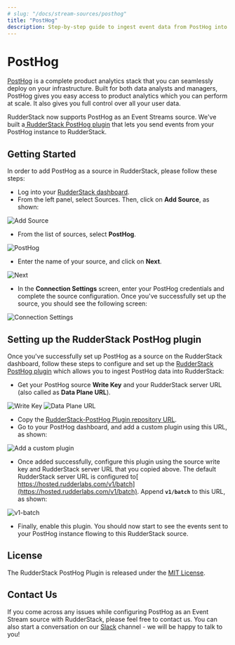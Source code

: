 ```yaml
---
# slug: "/docs/stream-sources/posthog"
title: "PostHog"
description: Step-by-step guide to ingest event data from PostHog into RudderStack
---
```


# PostHog

[PostHog](https://posthog.com/) is a complete product analytics stack that you can seamlessly deploy on your infrastructure. Built for both data analysts and managers, PostHog gives you easy access to product analytics which you can perform at scale. It also gives you full control over all your user data.

RudderStack now supports PostHog as an Event Streams source. We've built a[ RudderStack PostHog plugin](https://github.com/rudderlabs/rudderstack-posthog-plugin) that lets you send events from your PostHog instance to RudderStack.

## ‌Getting Started

In order to add PostHog as a source in RudderStack, please follow these steps:

- Log into your [RudderStack dashboard](https://app.rudderlabs.com/signup?type=freetrial).
- From the left panel, select Sources. Then, click on **Add Source**, as shown:

<!--![](https://lh3.googleusercontent.com/btm9bvnoW8qs7XZXIfuQzmlaQPcD_JLg8y4ZdorBviunWfN_U9hk6WpYPQ-kp4HwCy6kJBvW60ygQHZznLkFVB-vQc7rGYlYrRMAzbpnBgLgJD9S3_pYoicqo40jLQs-YrHYNT5L)-->

<img src="../../images/assets/1 (4) (3) (3) (3) (3) (3) (3) (3) (3) (3) (3) (3) (3) (3) (3) (3) (2) (1).png" alt="Add Source" />

- From the list of sources, select **PostHog**.

<img src="../../images/assets/posthog-1.png" alt="PostHog" />

- Enter the name of your source, and click on **Next**.

<img src="../../images/assets/posthog-2.png" alt="Next" />

- In the **Connection Settings** screen, enter your PostHog credentials and complete the source configuration. Once you've successfully set up the source, you should see the following screen:

<img src="../../images/assets/posthog-3.png" alt="Connection Settings" />

## Setting up the RudderStack PostHog plugin

Once you've successfully set up PostHog as a source on the RudderStack dashboard, follow these steps to configure and set up the [RudderStack PostHog plugin](https://github.com/rudderlabs/rudderstack-posthog-plugin) which allows you to ingest PostHog data into RudderStack:

- Get your PostHog source **Write Key** and your RudderStack server URL \(also called as **Data Plane URL**\).

<img src="../../images/assets/posthog-4.png" alt="Write Key" />

<img src="../../images/assets/posthog-5.png" alt="Data Plane URL" />

- Copy the [RudderStack-PostHog Plugin repository URL](https://github.com/rudderlabs/rudderstack-posthog-plugin).
- Go to your PostHog dashboard, and add a custom plugin using this URL, as shown:

<img src="../../images/assets/posthog-6.png" alt="Add a custom plugin" />

- Once added successfully, configure this plugin using the source write key and RudderStack server URL that you copied above. The default RudderStack server URL is configured to[ https://hosted.rudderlabs.com/v1/batch](https://hosted.rudderlabs.com/v1/batch). Append **`v1/batch`** to this URL, as shown:

<img src="../../images/assets/posthog-7.png" alt="v1-batch" />

- Finally, enable this plugin. You should now start to see the events sent to your PostHog instance flowing to this RudderStack source.

## License

The RudderStack PostHog Plugin is released under the [MIT License](https://opensource.org/licenses/MIT).

## Contact Us

If you come across any issues while configuring PostHog as an Event Stream source with RudderStack, please feel free to contact us. You can also start a conversation on our [Slack](https://rudderstack.com/join-rudderstack-slack-community) channel - we will be happy to talk to you!
